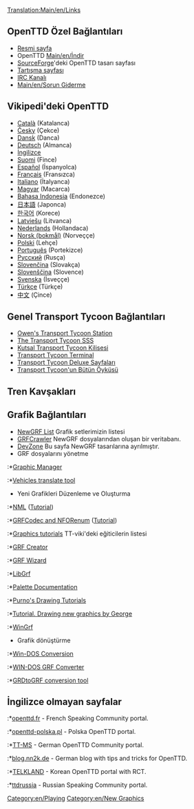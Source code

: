 [[Translation:Main/en/Links]]{{tr/İçindekiler}}

==OpenTTD Özel Bağlantıları==
*[http://www.openttd.org Resmi sayfa]
* OpenTTD [[Main/en/İndir]] 
*[http://sourceforge.net/projects/openttd SourceForge]'deki OpenTTD tasarı sayfası
*[http://www.tt-forums.net/viewforum.php?f=55 Tartışma sayfası]
*[irc://irc.oftc.net/openttd IRC Kanalı]
*[[Main/en/Sorun Giderme]]

==Vikipedi'deki OpenTTD==
*[http://ca.wikipedia.org/wiki/OpenTTD Català] (Katalanca)
*[http://cs.wikipedia.org/wiki/OpenTTD Česky] (Çekce)
*[http://da.wikipedia.org/wiki/OpenTTD Dansk] (Danca)
*[http://de.wikipedia.org/wiki/OpenTTD Deutsch] (Almanca)
*[http://en.wikipedia.org/wiki/OpenTTD İngilizce]
*[http://fi.wikipedia.org/wiki/OpenTTD Suomi] (Fince)
*[http://es.wikipedia.org/wiki/OpenTTD Español] (İspanyolca)
*[http://fr.wikipedia.org/wiki/OpenTTD Français] (Fransızca)
*[http://it.wikipedia.org/wiki/Transport_Tycoon Italiano] (İtalyanca)
*[http://hu.wikipedia.org/wiki/OpenTTD Magyar] (Macarca)
*[http://id.wikipedia.org/wiki/OpenTTD Bahasa Indonesia] (Endonezce)
*[http://ja.wikipedia.org/wiki/OpenTTD 日本語] (Japonca)
*[http://ko.wikipedia.org/wiki/OpenTTD 한국어] (Korece)
*[http://lv.wikipedia.org/wiki/OpenTTD Latviešu] (Litvanca)
*[http://nl.wikipedia.org/wiki/OpenTTD Nederlands] (Hollandaca)
*[http://no.wikipedia.org/wiki/OpenTTD Norsk (bokmål)] (Norveççe)
*[http://pl.wikipedia.org/wiki/OpenTTD Polski] (Lehçe)
*[http://pt.wikipedia.org/wiki/OpenTTD Português] (Portekizce)
*[http://ru.wikipedia.org/wiki/OpenTTD Русский] (Rusça)
*[http://sk.wikipedia.org/wiki/OpenTTD Slovenčina] (Slovakça)
*[http://sl.wikipedia.org/wiki/OpenTTD Slovenščina] (Slovence)
*[http://sv.wikipedia.org/wiki/OpenTTD Svenska] (İsveççe)
*[http://tr.wikipedia.org/wiki/OpenTTD Türkçe] (Türkçe)
*[http://zh.wikipedia.org/wiki/OpenTTD 中文] (Çince)

==Genel Transport Tycoon Bağlantıları==
*[http://www.transporttycoon.net/ Owen's Transport Tycoon Station]
*[http://i-want-a-website.com/about-tt/ The Transport Tycoon SSS]
*[http://www.nylon.net/ttd/index.html Kutsal Transport Tycoon Kilisesi]
*[http://www.tt-terminal.co.uk Transport Tycoon Terminal]
*[http://www.tycoongames.net/ttdpages.html Transport Tycoon Deluxe Sayfaları]
*[http://www.squidoo.com/history-of-transport-tycoon/ Transport Tycoon'un Bütün Öyküsü]

== Tren Kavşakları ==
{{:Links/Train_Junctions}}

==Grafik Bağlantıları==
* [[Main/en/NewGRF List|NewGRF List]] Grafik setlerimizin listesi
* [http://grfcrawler.tt-forums.net/ GRFCrawler] NewGRF dosyalarından oluşan bir veritabanı.
* [http://dev.openttdcoop.org/ DevZone] Bu sayfa NewGRF tasarılarına ayrılmıştır.
*GRF dosyalarını yönetme
:*[http://ttdpatch.de.vu Graphic Manager]
:*[http://www.antp.be/ttd/ Vehicles translate tool]

*Yeni Grafikleri Düzenleme ve Oluşturma
:*[http://dev.openttdcoop.org/projects/nml NML] ([http://www.tt-wiki.net/wiki/NMLTutorial Tutorial])
:*[http://dev.openttdcoop.org/projects/grfcodec/ GRFCodec and NFORenum] ([http://www.tt-wiki.net/wiki/NFOTutorial Tutorial])
:*[http://www.tt-wiki.net/wiki/GraphicsTutorial Graphics tutorials] TT-viki'deki eğiticilerin listesi
:*[http://www.tt-forums.net/viewtopic.php?t=6326 GRF Creator]
:*[http://www.andreszsogon.com/grf-wizard/ GRF Wizard]
:*[http://www.tt-forums.net/viewtopic.php?t=4968 LibGrf]
:*[http://newgrf-specs.tt-wiki.net/wiki/PalettesAndCoordinates#Palettes Palette Documentation]
:*[http://users.tt-forums.net/purno/PDT/ Purno's Drawing Tutorials]
:*[http://www.tt-wiki.net/wiki/DrawingSprites Tutorial. Drawing new graphics by George]
:*[http://ade.se/projects/wingrf/wingrf.zip WinGrf]

*Grafik dönüştürme
:*[http://www.tt-forums.net/viewtopic.php?t=4447 Win-DOS Conversion]
:*[http://www.tt-forums.net/viewtopic.php?p=236890#236890 WIN-DOS GRF Converter]
:*[http://www.tt-forums.net/viewtopic.php?t=5226 GRDtoGRF conversion tool]

==İngilizce olmayan sayfalar==
:*[http://www.openttd.fr openttd.fr] - French Speaking Community portal.
:*[http://www.openttd-polska.pl openttd-polska.pl] - Polska OpenTTD portal.
:*[http://www.tt-ms.de TT-MS] - German OpenTTD Community portal.
:*[http://www.blog.nn2k.de/spieletipps/openttd/ blog.nn2k.de] - German blog with tips and tricks for OpenTTD.
:*[http://www.korct.com TELKLAND] - Korean OpenTTD portal with RCT.
:*[http://forums.ttdrussia.net ttdrussia] - Russian Speaking Community portal.

[[Category:en/Playing]]
[[Category:en/New Graphics]]